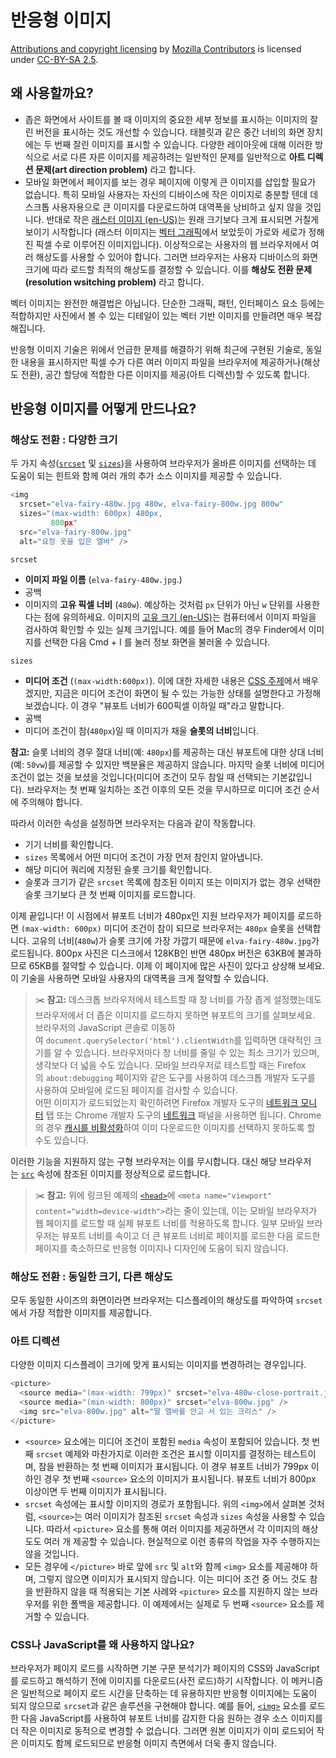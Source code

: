 # 반응형 이미지


[Attributions and copyright licensing](https://developer.mozilla.org/en-US/docs/MDN/Writing_guidelines/Attrib_copyright_license) by [Mozilla Contributors](https://developer.mozilla.org/en-US/docs/MDN/Community/Roles_teams#contributor) is licensed under [CC-BY-SA 2.5](https://creativecommons.org/licenses/by-sa/2.5/).


## 왜 사용할까요?

- 좁은 화면에서 사이트를 볼 때 이미지의 중요한 세부 정보를 표시하는 이미지의 잘린 버전을 표시하는 것도 개선할 수 있습니다. 태블릿과 같은 중간 너비의 화면 장치에는 두 번째 잘린 이미지를 표시할 수 있습니다. 다양한 레이아웃에 대해 이러한 방식으로 서로 다른 자른 이미지를 제공하려는 일반적인 문제를 일반적으로 **아트 디렉션 문제(art direction problem)** 라고 합니다.
- 모바일 화면에서 페이지를 보는 경우 페이지에 이렇게 큰 이미지를 삽입할 필요가 없습니다. 특히 모바일 사용자는 자신의 디바이스에 작은 이미지로 충분할 텐데 데스크톱 사용자용으로 큰 이미지를 다운로드하여 대역폭을 낭비하고 싶지 않을 것입니다. 반대로 작은 [래스터 이미지 (en-US)](https://developer.mozilla.org/en-US/docs/Glossary/Raster_image)는 원래 크기보다 크게 표시되면 거칠게 보이기 시작합니다 (래스터 이미지는 [벡터 그래픽](https://developer.mozilla.org/ko/docs/Learn/HTML/Multimedia_and_embedding/Adding_vector_graphics_to_the_Web)에서 보았듯이 가로와 세로가 정해진 픽셀 수로 이루어진 이미지입니다). 이상적으로는 사용자의 웹 브라우저에서 여러 해상도를 사용할 수 있어야 합니다. 그러면 브라우저는 사용자 디바이스의 화면 크기에 따라 로드할 최적의 해상도를 결정할 수 있습니다. 이를 **해상도 전환 문제(resolution wsitching problem)** 라고 합니다.

벡터 이미지는 완전한 해결법은 아닙니다. 단순한 그래픽, 패턴, 인터페이스 요소 등에는 적합하지만 사진에서 볼 수 있는 디테일이 있는 벡터 기반 이미지를 만들려면 매우 복잡해집니다.


반응형 이미지 기술은 위에서 언급한 문제를 해결하기 위해 최근에 구현된 기술로, 동일한 내용을 표시하지만 픽셀 수가 다른 여러 이미지 파일을 브라우저에 제공하거나(해상도 전환), 공간 할당에 적합한 다른 이미지를 제공(아트 디렉션)할 수 있도록 합니다.


## 반응형 이미지를 어떻게 만드나요?


### 해상도 전환 : 다양한 크기


두 가지 속성([`srcset`](https://developer.mozilla.org/ko/docs/Web/HTML/Element/img#srcset) 및 [`sizes`](https://developer.mozilla.org/ko/docs/Web/HTML/Element/img#sizes))을 사용하여 브라우저가 올바른 이미지를 선택하는 데 도움이 되는 힌트와 함께 여러 개의 추가 소스 이미지를 제공할 수 있습니다.


```javascript
<img
  srcset="elva-fairy-480w.jpg 480w, elva-fairy-800w.jpg 800w"
  sizes="(max-width: 600px) 480px,
         800px"
  src="elva-fairy-800w.jpg"
  alt="요정 옷을 입은 엘바" />
```


`srcset` 

- **이미지 파일 이름** (`elva-fairy-480w.jpg`.)
- 공백
- 이미지의 **고유 픽셀 너비** (`480w`). 예상하는 것처럼 `px` 단위가 아닌 `w` 단위를 사용한다는 점에 유의하세요. 이미지의 [고유 크기 (en-US)](https://developer.mozilla.org/en-US/docs/Glossary/Intrinsic_Size)는 컴퓨터에서 이미지 파일을 검사하여 확인할 수 있는 실제 크기입니다. 예를 들어 Mac의 경우 Finder에서 이미지를 선택한 다음 Cmd + I 를 눌러 정보 화면을 불러올 수 있습니다.

`sizes` 

- **미디어 조건** (`(max-width:600px)`). 이에 대한 자세한 내용은 [CSS 주제](https://developer.mozilla.org/ko/docs/Learn/CSS)에서 배우겠지만, 지금은 미디어 조건이 화면이 될 수 있는 가능한 상태를 설명한다고 가정해 보겠습니다. 이 경우 "뷰포트 너비가 600픽셀 이하일 때"라고 말합니다.
- 공백
- 미디어 조건이 참(`480px`)일 때 이미지가 채울 **슬롯의 너비**입니다.

**참고:** 슬롯 너비의 경우 절대 너비(예: `480px`)를 제공하는 대신 뷰포트에 대한 상대 너비(예: `50vw`)를 제공할 수 있지만 백분율은 제공하지 않습니다. 마지막 슬롯 너비에 미디어 조건이 없는 것을 보셨을 것입니다(미디어 조건이 모두 참일 때 선택되는 기본값입니다). 브라우저는 첫 번째 일치하는 조건 이후의 모든 것을 무시하므로 미디어 조건 순서에 주의해야 합니다.


따라서 이러한 속성을 설정하면 브라우저는 다음과 같이 작동합니다.

- 기기 너비를 확인합니다.
- `sizes` 목록에서 어떤 미디어 조건이 가장 먼저 참인지 알아냅니다.
- 해당 미디어 쿼리에 지정된 슬롯 크기를 확인합니다.
- 슬롯과 크기가 같은 `srcset` 목록에 참조된 이미지 또는 이미지가 없는 경우 선택한 슬롯 크기보다 큰 첫 번째 이미지를 로드합니다.

이제 끝입니다! 이 시점에서 뷰포트 너비가 480px인 지원 브라우저가 페이지를 로드하면 `(max-width: 600px)` 미디어 조건이 참이 되므로 브라우저는 `480px` 슬롯을 선택합니다. 고유의 너비(`480w`)가 슬롯 크기에 가장 가깝기 때문에 `elva-fairy-480w.jpg`가 로드됩니다. 800px 사진은 디스크에서 128KB인 반면 480px 버전은 63KB에 불과하므로 65KB를 절약할 수 있습니다. 이제 이 페이지에 많은 사진이 있다고 상상해 보세요. 이 기술을 사용하면 모바일 사용자의 대역폭을 크게 절약할 수 있습니다.


> ✂️ **참고:** 데스크톱 브라우저에서 테스트할 때 창 너비를 가장 좁게 설정했는데도 브라우저에서 더 좁은 이미지를 로드하지 못하면 뷰포트의 크기를 살펴보세요. 브라우저의 JavaScript 콘솔로 이동하여 `document.querySelector('html').clientWidth`를 입력하면 대략적인 크기를 알 수 있습니다. 브라우저마다 창 너비를 줄일 수 있는 최소 크기가 있으며, 생각보다 더 넓을 수도 있습니다. 모바일 브라우저로 테스트할 때는 Firefox의 `about:debugging` 페이지와 같은 도구를 사용하여 데스크톱 개발자 도구를 사용하여 모바일에 로드된 페이지를 검사할 수 있습니다.  
> 어떤 이미지가 로드되었는지 확인하려면 Firefox 개발자 도구의 [네트워크 모니터](https://firefox-source-docs.mozilla.org/devtools-user/network_monitor/index.html) 탭 또는 Chrome 개발자 도구의 [네트워크](https://developer.chrome.com/docs/devtools/network/) 패널을 사용하면 됩니다. Chrome의 경우 [캐시를 비활성화](https://stackoverflow.com/questions/5690269/disabling-chrome-cache-for-website-development/7000899#7000899)하여 이미 다운로드한 이미지를 선택하지 못하도록 할 수도 있습니다.


이러한 기능을 지원하지 않는 구형 브라우저는 이를 무시합니다. 대신 해당 브라우저는 [`src`](https://developer.mozilla.org/ko/docs/Web/HTML/Element/img#src) 속성에 참조된 이미지를 정상적으로 로드합니다.


> ✂️ **참고:** 위에 링크된 예제의 [`<head>`](https://developer.mozilla.org/ko/docs/Web/HTML/Element/head)에 `<meta name="viewport" content="width=device-width">`라는 줄이 있는데, 이는 모바일 브라우저가 웹 페이지를 로드할 때 실제 뷰포트 너비를 적용하도록 합니다. 일부 모바일 브라우저는 뷰포트 너비를 속이고 더 큰 뷰포트 너비로 페이지를 로드한 다음 로드한 페이지를 축소하므로 반응형 이미지나 디자인에 도움이 되지 않습니다.


### 해상도 전환 : 동일한 크기, 다른 해상도


모두 동일한 사이즈의 화면이라면 브라우저는 디스플레이의 해상도를 파악하여 `srcset`에서 가장 적합한 이미지를 제공합니다.


### 아트 디렉션


다양한 이미지 디스플레이 크기에 맞게 표시되는 이미지를 변경하려는 경우입니다.


```javascript
<picture>
  <source media="(max-width: 799px)" srcset="elva-480w-close-portrait.jpg" />
  <source media="(min-width: 800px)" srcset="elva-800w.jpg" />
  <img src="elva-800w.jpg" alt="딸 엘바를 안고 서 있는 크리스" />
</picture>
```

- `<source>` 요소에는 미디어 조건이 포함된 `media` 속성이 포함되어 있습니다. 첫 번째 `srcset` 예제와 마찬가지로 이러한 조건은 표시할 이미지를 결정하는 테스트이며, 참을 반환하는 첫 번째 이미지가 표시됩니다. 이 경우 뷰포트 너비가 799px 이하인 경우 첫 번째 `<source>` 요소의 이미지가 표시됩니다. 뷰포트 너비가 800px 이상이면 두 번째 이미지가 표시됩니다.
- `srcset` 속성에는 표시할 이미지의 경로가 포함됩니다. 위의 `<img>`에서 살펴본 것처럼, `<source>`는 여러 이미지가 참조된 `srcset` 속성과 `sizes` 속성을 사용할 수 있습니다. 따라서 `<picture>` 요소를 통해 여러 이미지를 제공하면서 각 이미지의 해상도도 여러 개 제공할 수 있습니다. 현실적으로 이런 종류의 작업을 자주 수행하지는 않을 것입니다.
- 모든 경우에 `</picture>` 바로 앞에 `src` 및 `alt`와 함께 `<img>` 요소를 제공해야 하며, 그렇지 않으면 이미지가 표시되지 않습니다. 이는 미디어 조건 중 어느 것도 참을 반환하지 않을 때 적용되는 기본 사례와 `<picture>` 요소를 지원하지 않는 브라우저를 위한 폴백을 제공합니다. 이 예제에서는 실제로 두 번째 `<source>` 요소를 제거할 수 있습니다.

### CSS나 JavaScript를 왜 사용하지 않나요?


브라우저가 페이지 로드를 시작하면 기본 구문 분석기가 페이지의 CSS와 JavaScript를 로드하고 해석하기 전에 이미지를 다운로드(사전 로드)하기 시작합니다. 이 메커니즘은 일반적으로 페이지 로드 시간을 단축하는 데 유용하지만 반응형 이미지에는 도움이 되지 않으므로 `srcset`과 같은 솔루션을 구현해야 합니다. 예를 들어, [`<img>`](https://developer.mozilla.org/ko/docs/Web/HTML/Element/img) 요소를 로드한 다음 JavaScript를 사용하여 뷰포트 너비를 감지한 다음 원하는 경우 소스 이미지를 더 작은 이미지로 동적으로 변경할 수 없습니다. 그러면 원본 이미지가 이미 로드되어 작은 이미지도 함께 로드되므로 반응형 이미지 측면에서 더욱 좋지 않습니다.

